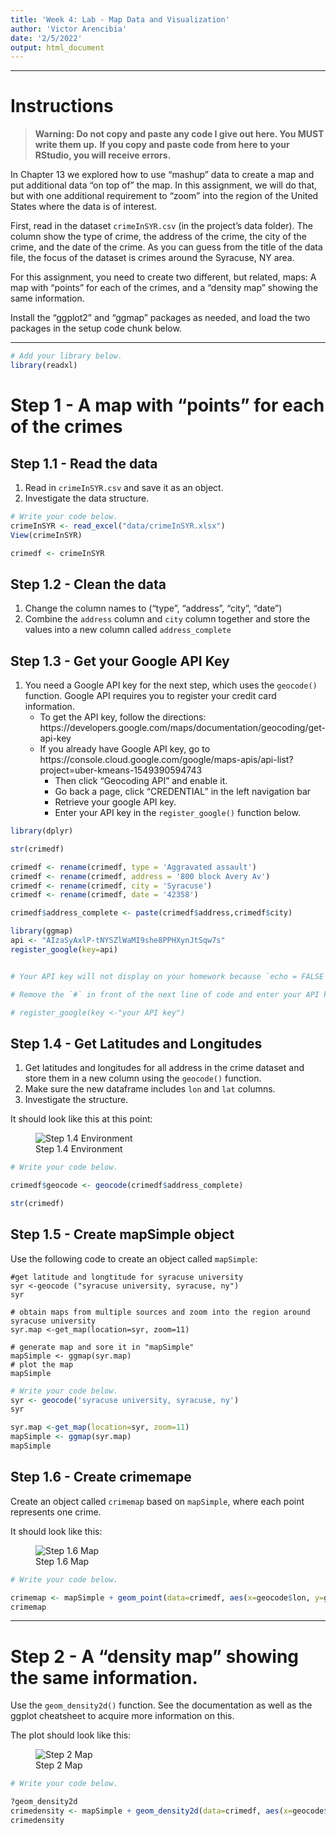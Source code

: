 ---
title: 'Week 4: Lab - Map Data and Visualization'
author: 'Victor Arencibia'
date: '2/5/2022'
output: html_document
---

---

# Instructions

> **Warning: Do not copy and paste any code I give out here. You MUST write them up.** 
**If you copy and paste code from here to your RStudio, you will receive errors.** 

In Chapter 13 we explored how to use “mashup” data to create a map and put additional 
data “on top of” the map. In this assignment, we will do that, but with one 
additional requirement to “zoom” into the region of the United States where the
data is of interest.

First, read in the dataset `crimeInSYR.csv` (in the project's data folder). 
The column show the type of crime, the address of the crime, the city of the crime, 
and the date of the crime. As you can guess from the title of the data file, 
the focus of the dataset is crimes around the Syracuse, NY area.

For this assignment, you need to create two different, but related, maps: 
A map with “points” for each of the crimes, and a “density map” showing the same information.

Install the "ggplot2" and "ggmap" packages as needed, and load the two packages
in the setup code chunk below.

---

```{r setup, message = FALSE}
# Add your library below.
library(readxl)


```

# Step 1 - A map with “points” for each of the crimes

## Step 1.1 - Read the data
1. Read in `crimeInSYR.csv` and save it as an object.
2. Investigate the data structure. 

```{r, "Step 1.1"}
# Write your code below.
crimeInSYR <- read_excel("data/crimeInSYR.xlsx")
View(crimeInSYR)

crimedf <- crimeInSYR

```

## Step 1.2 - Clean the data
1. Change the column names to ("type", "address", "city", "date")
2. Combine the `address` column and `city` column together and store the values 
into a new column called `address_complete`

## Step 1.3 - Get your Google API Key
1. You need a Google API key for the next step, which uses the `geocode()` function. 
Google API requires you to register your  credit  card  information.
    - To get the API key, follow the directions:
https://developers.google.com/maps/documentation/geocoding/get-api-key
    - If you already have Google API key, go to 
https://console.cloud.google.com/google/maps-apis/api-list?project=uber-kmeans-1549390594743
      - Then click "Geocoding API" and enable it.
      - Go back a page, click "CREDENTIAL" in the left navigation bar
      - Retrieve your google API key.
      - Enter your API key in the `register_google()` function below.
      
```{r, "Step 1.3", echo = FALSE}

library(dplyr)

str(crimedf)

crimedf <- rename(crimedf, type = 'Aggravated assault')
crimedf <- rename(crimedf, address = '800 block Avery Av')
crimedf <- rename(crimedf, city = 'Syracuse')
crimedf <- rename(crimedf, date = '42358')

crimedf$address_complete <- paste(crimedf$address,crimedf$city)

library(ggmap)
api <- "AIzaSyAxlP-tNYSZlWaMI9she8PPHXynJtSqw7s"
register_google(key=api)


# Your API key will not display on your homework because `echo = FALSE`.

# Remove the `#` in front of the next line of code and enter your API key.

# register_google(key <-"your API key")

``` 

## Step 1.4 - Get Latitudes and Longitudes
1. Get latitudes and longitudes for all address in the crime dataset and store them 
in a new column using the `geocode()` function.
2. Make sure the new dataframe includes `lon` and `lat` columns.
3. Investigate the structure. 

It should look like this at this point:

![Step 1.4 Environment](data/week4lab1.PNG)

```{r, "Step 1.4"}
# Write your code below.

crimedf$geocode <- geocode(crimedf$address_complete)

str(crimedf)

```

## Step 1.5 - Create mapSimple object

Use the following code to create an object called `mapSimple`:

```
#get latitude and longtitude for syracuse university
syr <-geocode ("syracuse university, syracuse, ny")
syr

# obtain maps from multiple sources and zoom into the region around syracuse university
syr.map <-get_map(location=syr, zoom=11)

# generate map and sore it in "mapSimple"
mapSimple <- ggmap(syr.map)
# plot the map
mapSimple
```

```{r, "Step 1.5"}
# Write your code below.
syr <- geocode('syracuse university, syracuse, ny')
syr

syr.map <-get_map(location=syr, zoom=11)
mapSimple <- ggmap(syr.map)
mapSimple
```

## Step 1.6 - Create crimemape

Create an object called `crimemap` based on `mapSimple`, where each point 
represents one crime.

It should look like this:

![Step 1.6 Map](data/week4lab2.PNG)

```{r, "Step 1.6"}
# Write your code below.

crimemap <- mapSimple + geom_point(data=crimedf, aes(x=geocode$lon, y=geocode$lat), color="blue")
crimemap

```

---

# Step 2 - A “density map” showing the same information.

Use the `geom_density2d()` function. See the documentation as well as the 
ggplot cheatsheet to acquire more information on this. 

The plot should look like this:

![Step 2 Map](data/week4lab3.PNG)

```{r, "Step 2"}
# Write your code below.

?geom_density2d
crimedensity <- mapSimple + geom_density2d(data=crimedf, aes(x=geocode$lon, y=geocode$lat), color="blue")
crimedensity


```